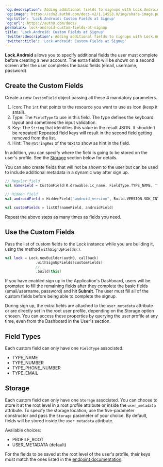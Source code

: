 ---
'og:description': Adding additional fields to signups with Lock.Android
'og:image': https://cdn2.auth0.com/docs-v2/1.14553.0/img/share-image.png
'og:title': 'Lock.Android: Custom Fields at Signup'
'og:url': https://auth0.com/docs/
permalink: lock-android-custom-fields-at-signup
title: 'Lock.Android: Custom Fields at Signup'
'twitter:description': Adding additional fields to signups with Lock.Android
'twitter:title': 'Lock.Android: Custom Fields at Signup'
---
**Lock.Android** allows you to specify additional fields the user must complete before creating a new account. The extra fields will be shown on a second screen after the user completes the basic fields (email, username, password).

## Create the Custom Fields

Create a new `CustomField` object passing all these 4 mandatory parameters.

1. Icon: The `int` that points to the resource you want to use as Icon (keep it small).
2. Type: The `FieldType` to use in this field. The type defines the keyboard layout and sometimes the input validation.
3. Key: The `String` that identifies this value in the result JSON. It shouldn't be repeated! Repeated field keys will result in the second field getting removed from the list.
4. Hint: The `@StringRes` of the text to show as hint in the field.

In addition, you can specify where the field is going to be stored on the user's profile. See the [Storage](#storage) section below for details.

You can also create fields that will not be shown to the user but can be used to include additional metadata in a dynamic way after sign up.

```kotlin lines
// Regular field
val nameField = CustomField(R.drawable.ic_name, FieldType.TYPE_NAME, "first_name", R.string.hint_first_name, CustomField.Storage.PROFILE_ROOT)

// Hidden field
val androidField = HiddenField("android_version", Build.VERSION.SDK_INT.toString(), Storage.USER_METADATA)

val customFields = listOf(nameField, androidField)
```






Repeat the above steps as many times as fields you need.

## Use the Custom Fields

Pass the list of custom fields to the Lock instance while you are building it, using the method `withSignUpFields()`.

```kotlin lines
val lock = Lock.newBuilder(auth0, callback)
              .withSignUpFields(customFields)
              //...
              .build(this)
```






If you have enabled sign up in the Application's Dashboard, users will be prompted to fill the remaining fields after they complete the basic fields (email/username, password) and hit **Submit**. The user must fill all of the custom fields before being able to complete the signup.

During sign up, the extra fields are attached to the `user_metadata` attribute or are directly set in the root user profile, depending on the Storage option chosen. You can access these properties by querying the user profile at any time, even from the Dashboard in the User's section.

## Field Types

Each custom field can only have one `FieldType` associated.

* TYPE_NAME
* TYPE_NUMBER
* TYPE_PHONE_NUMBER
* TYPE_EMAIL

## Storage

Each custom field can only have one `Storage` associated. You can choose to store it at the root level in a root profile attribute or inside the `user_metadata` attribute. To specify the storage location, use the five-parameter constructor and pass the `Storage` parameter of your choice. By default, fields will be stored inside the `user_metadata` attribute.

Available choices:

* PROFILE_ROOT
* USER_METADATA (default)

For the fields to be saved at the root level of the user's profile, their keys must match the ones listed in the [endpoint documentation](https://auth0.com/docs/api/authentication#signup).